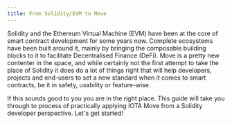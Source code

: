 ```yaml
---
title: From Solidity/EVM to Move
---
```


Solidity and the Ethereum Virtual Machine (EVM) have been at the core of smart contract development for some years now. Complete ecosystems have been built around it, mainly by bringing the composable building blocks to it to facilitate Decentralised Finance (DeFi). Move is a pretty new contenter in the space, and while certainly not the first attempt to take the place of Solidity it does do a lot of things right that will help developers, projects and end-users to set a new standard when it comes to smart contracts, be it in safety, usability or feature-wise.

If this sounds good to you you are in the right place. This guide will take you through to process of practically applying IOTA Move from a Solidity developer perspective. Let's get started!